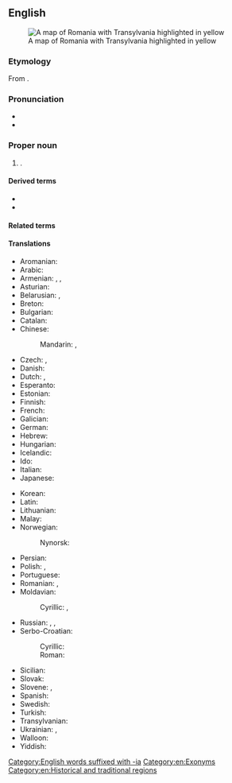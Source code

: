 ==English==
{{wikipedia|lang=en}}
[[Image:Transylvania.png|thumb|right|A map of Romania with Transylvania highlighted in yellow]]

===Etymology===
From {{confix|en|trans|sylvan|ia|gloss1={{der|en|la|trans}}, meaning {{m|en|across}}|gloss2={{der|en|la|silvam}}, the accusative singular of {{m|la|silva}}, meaning {{m|en|forest}}|gloss3=meaning ''country, land''}}. {{gloss|Meaning "region across the forest"}}

===Pronunciation===
* {{IPA|en|/tɹænslˈveɪni.ə/}}
* {{rhymes|en|eɪniə}}

===Proper noun===
{{en-proper noun}}

# {{place|en|region|in western|c/Romania}}.

====Derived terms====
* {{l|en|Transylvania County}}
* {{l|en|Transylvanian}}

====Related terms====
{{rel3|en
|Pennsylvania
|Pittsylvania
|Spotsylvania
|Sylvania
|-sylvania
}}

====Translations====
{{trans-top|Transylvania}}
*Aromanian:{{t|ar|Transiua|f}}
* Arabic: {{t|ar|تْرَانْسِيلْفَانِيَا|f|tr=transilfāniyā}}
* Armenian: {{t|hy|Տրանսիլվանիա}}, {{t|hy|Առտիալ}}, {{t|hy|Առդեալ}}
* Asturian: {{t|ast|Transilvania|f}}
* Belarusian: {{t|be|Трансільва́нія|f}}, {{t|be|Сямігра́дзе|n}}
* Breton: {{t|br|Treuzsilvania}}
* Bulgarian: {{t|bg|Трансилва́ния|f}}
* Catalan: {{t|ca|Transsilvània|f}}
* Chinese:
*: Mandarin: {{t|cmn|特蘭西瓦尼亞|sc=Hani}}, {{t|cmn|特兰西瓦尼亚|tr=Tèlánxīwǎníyà|sc=Hani}}
* Czech: {{t+|cs|Sedmihradsko|n}}, {{t+|cs|Transylvánie|f}}
* Danish: {{t|da|Transsylvanien|c}}
* Dutch: {{t|nl|Transsylvanië|n}}, {{t|nl|Zevenburgen|n}}
* Esperanto: {{t|eo|Transilvanio}}
* Estonian: {{t|et|Transilvaania}}
* Finnish: {{t|fi|Transilvania}}
* French: {{t+|fr|Transylvanie|f}}
* Galician: {{t|gl|Transilvania|f}}
* German: {{t+|de|Siebenbürgen|n}}
* Hebrew: {{t|he|טרנסילבניה|f}}
* Hungarian: {{t+|hu|Erdély}}
* Icelandic: {{t|is|Transylvanía|f}}
* Ido: {{t+|io|Transilvania}}
* Italian: {{t+|it|Transilvania|f}}
* Japanese: {{t|ja|トランシルヴァニア|tr=Toranshiruvania}}
{{trans-mid}}
* Korean: {{t|ko|트란실바니아}}
* Latin: {{t|la|Transsilvania|f}}
* Lithuanian: {{t|lt|Transilvanija|?}}
* Malay: {{t|ms|Transylvania}}
* Norwegian: {{t|no|Transilvania|n}}
*: Nynorsk: {{t|nn|Transilvania|n}}
* Persian: {{t|fa|ترانسیلوانی|tr=Trânsilvâni|sc=fa-Arab}}
* Polish: {{t+|pl|Siedmiogród|m}}, {{t+|pl|Transylwania|f}}
* Portuguese: {{t|pt|Transilvânia|f}}
* Romanian: {{t+|ro|Transilvania|f}}, {{t|ro|Ardeal}}
*Moldavian:{{t+|md|Ardau|f}} 
*: Cyrillic: {{t|ro|Трансилваниа|f|sc=Cyrl}}, {{t|ro|Ардял|sc=Cyrl}}
* Russian: {{t+|ru|Трансильва́ния|f}}, {{t|ru|Семигра́дье|n}}, {{t|ru|Ардял|m}}
* Serbo-Croatian:
*: Cyrillic: {{t|sh|Трансилванија|f}}
*: Roman: {{t|sh|Transilvanija|f}}
* Sicilian: {{t|scn|Transilvania|f}}
* Slovak: {{t|sk|Sedmohradsko|n}}
* Slovene: {{t|sl|Transilvánija|f}}, {{t|sl|Sedmograška|f}}
* Spanish: {{t+|es|Transilvania|f}}
* Swedish: {{t|sv|Transsylvanien|c}}
* Turkish: {{t|tr|Erdel Beyliği}}
*Transylvanian:{{t+|Mocania|f}}
* Ukrainian: {{t|uk|Трансильва́нія|f}}, {{t|uk|Семиго́род|m}}
* Walloon: {{t|wa|Zivenbork}}
* Yiddish: {{t|yi|טראַנסילוואַניע|f}}
{{trans-bottom}}

[[Category:English words suffixed with -ia]]
[[Category:en:Exonyms]]
[[Category:en:Historical and traditional regions]]